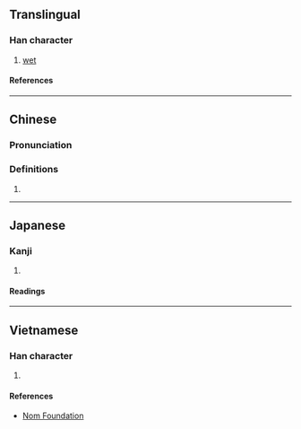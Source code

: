 {{character info/new}}
==Translingual==

===Han character===
{{Han char|rn=85|rad=水|as=10|sn=13|four=|canj=EASM|ids=⿰氵𦐇}}

# [[wet]]

====References====
{{Han ref|kx=0641.130|dkj=17991|dj=1048.180|hdz=31698.090|uh=6EBB}}

----

==Chinese==
{{zh-forms}}

===Pronunciation===
{{zh-pron
|m=tā
|c=taap3
|mc=
|oc=y
|ma=
|cat=a
}}

===Definitions===
{{zh-hanzi}}

# {{rfdef|lang=zh}}

----

==Japanese==

===Kanji===
{{ja-kanji|grade=|rs=水10}}

# {{defn|lang=ja|sort=水10}}

====Readings====
{{ja-readings
|on=とう
|kun=うるおう
}}

----

==Vietnamese==

===Han character===
{{vi-readings|rs=水10|reading=tháp}}

# {{defn|lang=vi|sort=水10}}

====References====
*[http://nomfoundation.org/common/nom_details.php?codepoint=6ebb Nom Foundation]
